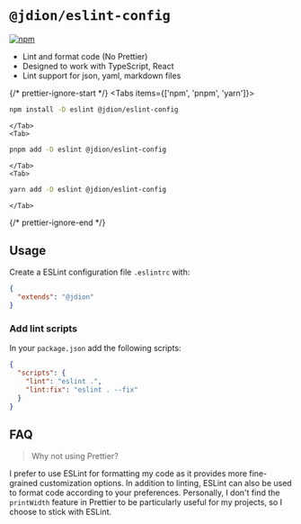 
# `@jdion/eslint-config`

[![npm](https://img.shields.io/npm/v/@jdion/eslint-config?color=238636&label=)](https://npmjs.com/package/@jdion/eslint-config)

- Lint and format code (No Prettier)
- Designed to work with TypeScript, React
- Lint support for json, yaml, markdown files

{/* prettier-ignore-start */}
  <Tabs items={['npm', 'pnpm', 'yarn']}>
    <Tab>
```bash
npm install -D eslint @jdion/eslint-config
```
    </Tab>
    <Tab>
```bash
pnpm add -D eslint @jdion/eslint-config
```
    </Tab>
    <Tab>
```bash
yarn add -D eslint @jdion/eslint-config
```
    </Tab>
  </Tabs>
{/* prettier-ignore-end */}

## Usage

Create a ESLint configuration file `.eslintrc` with:

```json
{
  "extends": "@jdion"
}
```

### Add lint scripts

In your `package.json` add the following scripts:

```json
{
  "scripts": {
    "lint": "eslint .",
    "lint:fix": "eslint . --fix"
  }
}
```

## FAQ

> Why not using Prettier?

I prefer to use ESLint for formatting my code as it provides more fine-grained customization options. In addition to linting, ESLint can also be used to format code according to your preferences. Personally, I don't find the `printWidth` feature in Prettier to be particularly useful for my projects, so I choose to stick with ESLint.
